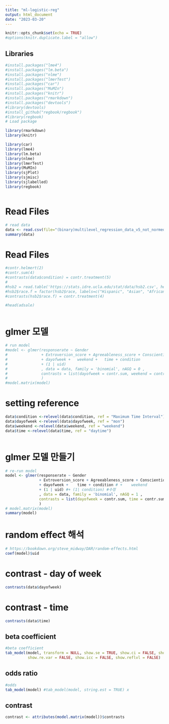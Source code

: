 ```yaml
---
title: "ml-logistic-reg"
output: html_document
date: "2023-03-20"
---
```


```r
knitr::opts_chunk$set(echo = TRUE)
#options(knitr.duplicate.label = "allow")
```

## Libraries
```r
#install.packages("lme4")
#install.packages("lm.beta")
#install.packages("nlme")
#install.packages("lmerTest")
#install.packages("car")
#install.packages("MuMIn")
#install.packages("knitr")
#install.packages("rmarkdown")
#install.packages("devtools")
#library(devtools)
#install_github("regbook/regbook")
#library(regbook)
# Load package

library(rmarkdown)
library(knitr)

library(car)
library(lme4)
library(lm.beta)
library(nlme)
library(lmerTest)
library(MuMIn)
library(sjPlot)
library(sjmisc)
library(sjlabelled)
library(regbook)



```
# Read Files

```r
# read data
data <- read.csv(file="(binary)multilevel_regression_data_v5_not_normed.csv", header=TRUE, sep=",",stringsAsFactors=TRUE)
summary(data)
```

# Read Files

```r
#contr.helmert(2)
#contr.sum(4)
#contrasts(data$condition) = contr.treatment(5)
#
#hsb2 = read.table('https://stats.idre.ucla.edu/stat/data/hsb2.csv', header=T, sep=",")
#hsb2$race.f = factor(hsb2$race, labels=c("Hispanic", "Asian", "African-Am", "Caucasian"))
#contrasts(hsb2$race.f) = contr.treatment(4)

#head(adsale)



```



# glmer 모델 

```r
# run model
#model <- glmer(responserate ~ Gender
#               + Extroversion_score + Agreeableness_score + Conscientiousness_score + Neuroticism_score + Openness_score
#               + dayofweek +	weekend +	time + condition
#               + (1 | uid)
#               , data = data, family = 'binomial', nAGQ = 0 ,
#               contrasts = list(dayofweek = contr.sum, weekend = contr.sum, time = contr.sum, condition = contr.sum)
#               )
#model.matrix(model)

```


# setting reference 

```r
data$condition <-relevel(data$condition, ref = "Maximum Time Interval")
data$dayofweek <-relevel(data$dayofweek, ref = "mon")
data$weekend <-relevel(data$weekend, ref = "weekend")
data$time <-relevel(data$time, ref = "daytime")



```

# glmer 모델 만들기  

```r
# re-run model
model <- glmer(responserate ~ Gender
               + Extroversion_score + Agreeableness_score + Conscientiousness_score + Neuroticism_score + Openness_score
               + dayofweek +	time + condition # +	weekend
               + (1 | uid) #+ (1| condition) #수정
               , data = data, family = 'binomial', nAGQ = 1 ,
               contrasts = list(dayofweek = contr.sum, time = contr.sum) #, condition = contr.sum) #weekend = contr.sum, 
               )
# model.matrix(model)
summary(model)
```



# random effect 해석 

```r
# https://bookdown.org/steve_midway/DAR/random-effects.html
coef(model)$uid

```

#  contrast - day of week 


```r
contrasts(data$dayofweek)
```




#  contrast - time


```r
contrasts(data$time)
```


## beta coefficient  


```r
#beta coefficient 
tab_model(model, transform = NULL, show.se = TRUE, show.ci = FALSE, show.stat = TRUE, show.obs = FALSE, show.r2 = FALSE, show.p = FALSE,
          show.re.var = FALSE, show.icc = FALSE, show.reflvl = FALSE)

```


## odds ratio  


```r
#odds
tab_model(model) #tab_model(model, string.est = TRUE) x

```

## contrast 

```r
contrast <- attributes(model.matrix(model))$contrasts

```